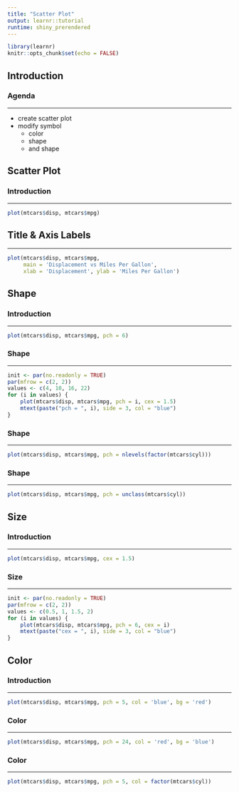 ```yaml
---
title: "Scatter Plot"
output: learnr::tutorial
runtime: shiny_prerendered
---
```


```r
library(learnr)
knitr::opts_chunk$set(echo = FALSE)
```

## Introduction

### Agenda

<hr>

- create scatter plot
- modify symbol
    - color
    - shape 
    - and shape


## Scatter Plot

### Introduction

<hr>

```r
plot(mtcars$disp, mtcars$mpg)
```

## Title & Axis Labels

<hr>

```r
plot(mtcars$disp, mtcars$mpg,
     main = 'Displacement vs Miles Per Gallon',
     xlab = 'Displacement', ylab = 'Miles Per Gallon')
```

## Shape

### Introduction

<hr>

```r
plot(mtcars$disp, mtcars$mpg, pch = 6)
```

### Shape 

<hr>

```r
init <- par(no.readonly = TRUE)
par(mfrow = c(2, 2))
values <- c(4, 10, 16, 22)
for (i in values) {
    plot(mtcars$disp, mtcars$mpg, pch = i, cex = 1.5)
    mtext(paste("pch = ", i), side = 3, col = "blue")
}
```

### Shape

<hr>

```r
plot(mtcars$disp, mtcars$mpg, pch = nlevels(factor(mtcars$cyl)))
```

### Shape

<hr>

```r
plot(mtcars$disp, mtcars$mpg, pch = unclass(mtcars$cyl))
```

## Size

### Introduction

<hr>

```r
plot(mtcars$disp, mtcars$mpg, cex = 1.5)
```

### Size

<hr>

```r
init <- par(no.readonly = TRUE)
par(mfrow = c(2, 2))
values <- c(0.5, 1, 1.5, 2)
for (i in values) {
    plot(mtcars$disp, mtcars$mpg, pch = 6, cex = i)
    mtext(paste("cex = ", i), side = 3, col = "blue")
}
```

## Color

### Introduction

<hr>

```r
plot(mtcars$disp, mtcars$mpg, pch = 5, col = 'blue', bg = 'red')
```

### Color

<hr>

```r
plot(mtcars$disp, mtcars$mpg, pch = 24, col = 'red', bg = 'blue')
```

### Color

<hr>

```r
plot(mtcars$disp, mtcars$mpg, pch = 5, col = factor(mtcars$cyl))
```
